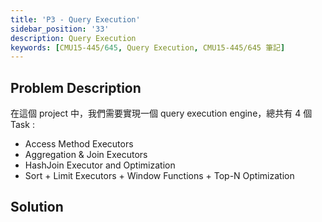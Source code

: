 ```yaml
---
title: 'P3 - Query Execution'
sidebar_position: '33'
description: Query Execution
keywords: [CMU15-445/645, Query Execution, CMU15-445/645 筆記]
---
```


<head>
  <title>CMU 15-445/645 Project#3 Query Execution</title>
</head>

## Problem Description

在這個 project 中，我們需要實現一個 query execution engine，總共有 4 個 Task :

- Access Method Executors
- Aggregation & Join Executors
- HashJoin Executor and Optimization
- Sort + Limit Executors + Window Functions + Top-N Optimization

## Solution
